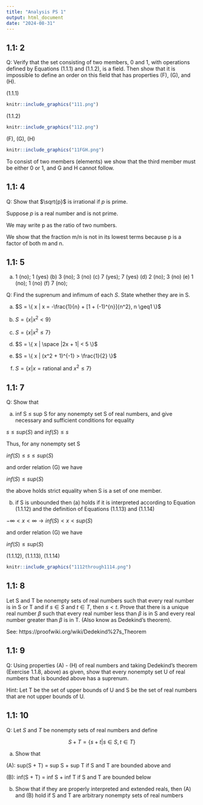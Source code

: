```yaml
---
title: "Analysis PS 1"
output: html_document
date: "2024-08-31"
---
```


## 1.1: 2 

Q: Verify that the set consisting of two members, 0 and 1, with operations defined by Equations (1.1.1) and (1.1.2), is a field. Then show that it is impossible to define an order on this field that has properties (F), (G), and (H).

(1.1.1) 
```r
knitr::include_graphics("111.png")
```

(1.1.2)
```r
knitr::include_graphics("112.png")
```

(F), (G), (H)
```r
knitr::include_graphics("11FGH.png")
```

To consist of two members (elements) we show that the third member must be either 0 or 1, and G and H cannot follow.


## 1.1: 4

Q: Show that $\sqrt{p}$ is irrational if $p$ is prime. 

Suppose $p$ is a real number and is not prime. 

We may write p as the ratio of two numbers. 

We show that the fraction m/n is not in its lowest terms because p is a factor of both m and n.


## 1.1: 5
(a) 1 (no); 1 (yes) (b) 3 (no); 3 (no) (c) 7 (yes); 7 (yes) (d) 2 (no); 3 (no) (e) 1 (no); 1 (no) (f) 7 (no);

Q: Find the suprenum and infimum of each $S$. State whether they are in S. 

(a) $S =  \{ x | x = -\frac{1}{n} + [1 + (-1)^{n}]{n^2}, n \geq1 \}$

(b) $S = \{ x | x^2 < 9 \}$

(c) $S = \{ x | x^2 \leq 7 \}$

(d) $S = \{ x | \space |2x + 1| < 5 \}$

(e) $S = \{ x | (x^2 + 1)^{-1} > \frac{1}{2} \}$

(f) $S = \{ x | x = \text{rational and }x^2 \leq 7\}$


## 1.1: 7

Q: Show that

(a) inf S $\leq$ sup S for any nonempty set S of real numbers, and give necessary and sufficient conditions for equality

$s \leq sup(S)$ and $inf(S) \leq s$

Thus, for any nonempty set S 

$inf(S) \leq s \leq sup(S)$ 

and order relation (G) we have

$inf(S) \leq sup(S)$ 

the above holds strict equality when S is a set of one member.

(b) if S is unbounded then (a) holds if it is interpreted according to Equation (1.1.12) and the definition of Equations (1.1.13) and (1.1.14)

$-\infty < x < \infty \rightarrow inf(S) < x < sup(S)$ 

and order relation (G) we have

$inf(S) \leq sup(S)$ 

(1.1.12), (1.1.13), (1.1.14)
```r
knitr::include_graphics("1112through1114.png")
```

## 1.1: 8

Let S and T be nonempty sets of real numbers such that every real number is in S or T and if $s \in S$ and $t \in T$, then $s < t$. Prove that there is a unique real number $\beta$ such that every real number less than $\beta$ is in S and every real number greater than $\beta$ is in T. (Also know as Dedekind's theorem). 

See: https://proofwiki.org/wiki/Dedekind%27s_Theorem

## 1.1: 9

Q: Using properties (A) - (H) of real numbers and taking Dedekind's theorem (Exercise 1.1.8, above) as given, show that every nonempty set U of real numbers that is bounded above has a suprenum. 

Hint: Let T be the set of upper bounds of U and S be the set of real numbers that are not upper bounds of U. 

## 1.1: 10

Q: Let $S$ and $T$ be nonempty sets of real numbers and define

$$S + T = \{ s + t | s \in S, t \in T\}$$

(a) Show that

(A): $\text{sup(S + T) = sup S + sup T}$
if S and T are bounded above and

(B): $\text{inf(S + T) = inf S + inf T}$
if S and T are bounded below 

(b) Show that if they are properly interpreted and extended reals, then (A) and (B) hold if S and T are arbitrary nonempty sets of real numbers 
